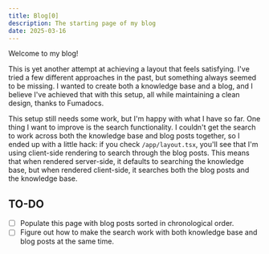 ```yaml
---
title: Blog[0]
description: The starting page of my blog
date: 2025-03-16
---
```


Welcome to my blog!

This is yet another attempt at achieving a layout that feels satisfying. I've tried a few different
approaches in the past, but something always seemed to be missing. I wanted to create both a
knowledge base and a blog, and I believe I've achieved that with this setup, all while maintaining a
clean design, thanks to Fumadocs.

This setup still needs some work, but I'm happy with what I have so far. One thing I want to improve
is the search functionality. I couldn't get the search to work across both the knowledge base and
blog posts together, so I ended up with a little hack: if you check `/app/layout.tsx`, you'll see that
I'm using client-side rendering to search through the blog posts. This means that when rendered
server-side, it defaults to searching the knowledge base, but when rendered client-side, it searches
both the blog posts and the knowledge base.

## TO-DO

- [ ] Populate this page with blog posts sorted in chronological order.
- [ ] Figure out how to make the search work with both knowledge base and blog posts at the same
      time.
